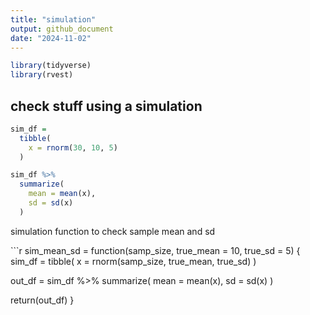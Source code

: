 ```yaml
---
title: "simulation"
output: github_document
date: "2024-11-02"
---
```

```r
library(tidyverse)
library(rvest)
```

## check stuff using a simulation

```r
sim_df =
  tibble(
    x = rnorm(30, 10, 5)
  )

sim_df %>% 
  summarize(
    mean = mean(x),
    sd = sd(x)
  )
```
simulation function to check sample mean and sd

```r
sim_mean_sd = function(samp_size, true_mean = 10, true_sd = 5) {
  sim_df =
  tibble(
    x = rnorm(samp_size, true_mean, true_sd)
  )

  out_df = 
    sim_df %>%
    summarize(
      mean = mean(x),
      sd = sd(x)
  )
  
  return(out_df)
}